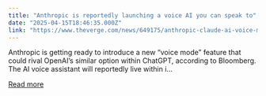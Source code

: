 ```yaml
---
title: "Anthropic is reportedly launching a voice AI you can speak to"
date: "2025-04-15T18:46:35.000Z"
link: "https://www.theverge.com/news/649175/anthropic-claude-ai-voice-mode-report"
---
```


Anthropic is getting ready to introduce a new “voice mode” feature that could rival OpenAI’s similar option within ChatGPT, according to Bloomberg. The AI voice assistant will reportedly live within i...

[Read more](https://www.theverge.com/news/649175/anthropic-claude-ai-voice-mode-report)
